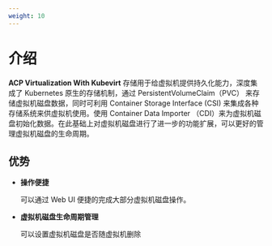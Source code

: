 ```yaml
---
weight: 10
---
```


# 介绍

**ACP Virtualization With Kubevirt** 存储用于给虚拟机提供持久化能力，深度集成了 Kubernetes 原生的存储机制，通过 PersistentVolumeClaim（PVC） 来存储虚拟机磁盘数据，同时可利用 Container Storage Interface (CSI) 来集成各种存储系统来供虚拟机使用。使用 Container Data Importer （CDI）来为虚拟机磁盘初始化数据。在此基础上对虚拟机磁盘进行了进一步的功能扩展，可以更好的管理虚拟机磁盘的生命周期。

## 优势

- **操作便捷**

  可以通过 Web UI 便捷的完成大部分虚拟机磁盘操作。

- **虚拟机磁盘生命周期管理**

  可以设置虚拟机磁盘是否随虚拟机删除

